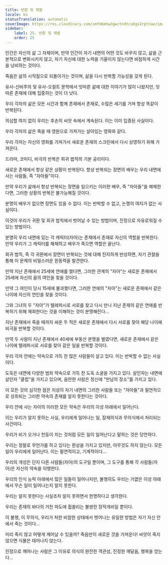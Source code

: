 ```yaml
---
title: 반환 및 재발
locale: ko
statusTranslation: automatic
coverImage: https://res.cloudinary.com/xmfm6mhw3gwctndtcubgx2rptnae/image/upload/v1740468922/small_cover_tratado_de_psicologia_revolucionaria_a4c0dca4e0.webp
sidebar:
    label: 25. 반환 및 재발
    order: 25
---
```

인간은 자신의 삶 그 자체이며, 만약 인간이 자기 내면의 어떤 것도 바꾸지 않고, 삶을 근본적으로 변화시키지 않고, 자기 자신에 대한 노력을 기울이지 않는다면 비참하게 시간을 낭비하는 것이다.

죽음은 삶의 시작점으로 되돌아가는 것이며, 삶을 다시 반복할 가능성을 갖게 된다.

유사-신비주의 및 유사-오컬트 문학에서 잇따른 삶에 대한 이야기가 많이 나왔지만, 잇따른 존재에 대해 집중하는 것이 더 낫다.

우리 각자의 삶은 모든 시간과 함께 존재에서 존재로, 수많은 세기를 거쳐 항상 똑같이 반복된다.

의심할 여지 없이 우리는 후손의 씨앗 속에서 계속된다. 이는 이미 입증된 사실이다.

우리 각자의 삶은 죽을 때 영원으로 가져가는 살아있는 영화와 같다.

우리 각자는 자신의 영화를 가져가서 새로운 존재의 스크린에서 다시 상영하기 위해 가져온다.

드라마, 코미디, 비극의 반복은 회귀 법칙의 기본 공리이다.

새로운 존재에서 항상 같은 상황이 반복된다. 항상 반복되는 장면의 배우는 우리 내면에 사는 사람들, 즉 "자아들"이다.

만약 우리가 삶에서 항상 반복되는 장면을 일으키는 이러한 배우, 즉 "자아들"을 해체한다면, 그러한 상황의 반복은 불가능해질 것이다.

분명히 배우가 없으면 장면도 있을 수 없다. 이는 반박할 수 없고, 논쟁의 여지가 없는 사실이다.

이것이 우리가 귀환 및 회귀 법칙에서 벗어날 수 있는 방법이며, 진정으로 자유로워질 수 있는 방법이다.

분명히 우리 내면에 있는 각 캐릭터(자아)는 존재에서 존재로 자신의 역할을 반복한다. 만약 우리가 그 캐릭터를 해체하고 배우가 죽으면 역할은 끝난다.

회귀 법칙, 즉 각 귀환에서 장면이 반복되는 것에 대해 진지하게 반성하면, 자기 관찰을 통해 이 문제의 비밀스러운 원동력을 발견한다.

만약 지난 존재에서 25세에 연애를 했다면, 그러한 관계의 "자아"는 새로운 존재에서 25세에 자신의 꿈의 여인을 찾을 것이다.

만약 그 여인이 당시 15세에 불과했다면, 그러한 연애의 "자아"는 새로운 존재에서 같은 나이에 자신의 연인을 찾을 것이다.

그와 그녀의 두 "자아"가 텔레파시로 서로를 찾고 다시 만나 지난 존재의 같은 연애를 반복하기 위해 재회한다는 것을 이해하는 것이 분명해진다...

지난 존재에서 죽을 때까지 싸운 두 적은 새로운 존재에서 다시 서로를 찾아 해당 나이에 비극을 반복할 것이다.

만약 두 사람이 지난 존재에서 40세에 부동산 분쟁을 벌였다면, 새로운 존재에서 같은 나이에 텔레파시로 서로를 찾아 같은 일을 반복할 것이다.

우리 각자 안에는 약속으로 가득 찬 많은 사람들이 살고 있다. 이는 반박할 수 없는 사실이다.

도둑은 내면에 다양한 범죄 약속으로 가득 찬 도둑 소굴을 가지고 있다. 살인자는 내면에 살인자 "클럽"을 가지고 있으며, 음란한 사람은 정신에 "만남의 장소"를 가지고 있다.

이 모든 것의 심각한 점은 지성이 자기 내면의 그러한 사람들 또는 "자아들"과 필연적으로 성취되는 그러한 약속의 존재를 알지 못한다는 것이다.

우리 안에 사는 자아의 이러한 모든 약속은 우리의 이성 아래에서 일어난다.

이는 우리가 알지 못하는 사실, 우리에게 일어나는 일, 잠재의식과 무의식에서 처리되는 사건이다.

우리가 비가 오거나 천둥이 치는 것처럼 모든 일이 일어난다고 말하는 것은 당연하다.

우리는 정말로 무언가를 하고 있다는 환상을 가지고 있지만, 아무것도 하지 않는다. 모든 일이 우리에게 일어난다. 이는 필연적이고, 기계적이다...

우리의 개성은 단지 다른 사람들(자아)의 도구일 뿐이며, 그 도구를 통해 각 사람들(자아)은 자신의 약속을 이행한다.

우리의 인식 능력 아래에서 많은 일들이 일어나지만, 불행히도 우리는 가엾은 이성 아래에서 무슨 일이 일어나는지 알지 못한다.

우리는 알지 못한다는 사실조차 알지 못하면서 현명하다고 생각한다.

우리는 존재의 바다의 거친 파도에 휩쓸리는 불쌍한 장작개비일 뿐이다.

이 불행, 이 무의식, 우리가 처한 비참한 상태에서 벗어나는 유일한 방법은 자기 자신 안에서 죽는 것이다...

미리 죽지 않고 어떻게 깨어날 수 있을까? 죽음만이 새로운 것을 가져온다! 씨앗이 죽지 않으면 식물은 태어나지 않는다.

진정으로 깨어나는 사람은 그 이유로 의식의 완전한 객관성, 진정한 깨달음, 행복을 얻는다...

